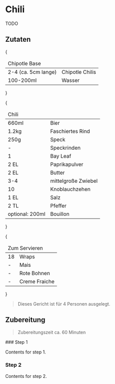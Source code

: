 # Chili

TODO

## Zutaten

{<table>
  <thead>
    <tr>
      <td colspan="2">Chipotle Base</td>
    </tr>
  </thead>
  <tbody>
    <tr>
      <td>2-4 (ca. 5cm lange)</td>
      <td>Chipotle Chilis</td>
    </tr>
    <tr>
      <td>100-200ml</td>
      <td>Wasser</td>
    </tr>
  </tbody>
</table>}

{<table>
  <thead>
    <tr>
      <td colspan="2">Chili</td>
    </tr>
  </thead>
  <tbody>
    <tr>
      <td>660ml</td>
      <td>Bier</td>
    </tr>
    <tr>
      <td>1.2kg</td>
      <td>Faschiertes Rind</td>
    </tr>
    <tr>
      <td>250g</td>
      <td>Speck</td>
    </tr>
    <tr>
      <td>-</td>
      <td>Speckrinden</td>
    </tr>
    <tr>
      <td>1</td>
      <td>Bay Leaf</td>
    </tr>
    <tr>
      <td>2 EL</td>
      <td>Paprikapulver</td>
    </tr>
    <tr>
      <td>2 EL</td>
      <td>Butter</td>
    </tr>
    <tr>
      <td>3-4</td>
      <td>mittelgroße Zwiebel</td>
    </tr>
    <tr>
      <td>10</td>
      <td>Knoblauchzehen</td>
    </tr>
    <tr>
      <td>1 EL</td>
      <td>Salz</td>
    </tr>
    <tr>
      <td>2 TL</td>
      <td>Pfeffer</td>
    </tr>
    <tr>
      <td>optional: 200ml</td>
      <td>Bouillon</td>
    </tr>
  </tbody>
</table>}

{<table>
  <thead>
    <tr>
      <td colspan="2">Zum Servieren</td>
    </tr>
  </thead>
  <tbody>
    <tr>
      <td>18</td>
      <td>Wraps</td>
    </tr>
    <tr>
      <td>-</td>
      <td>Mais</td>
    </tr>
    <tr>
      <td>-</td>
      <td>Rote Bohnen</td>
    </tr>
    <tr>
      <td>-</td>
      <td>Creme Fraiche</td>
    </tr>
  </tbody>
</table>}





> Dieses Gericht ist für 4 Personen ausgelegt.

## Zubereitung

> Zubereitungszeit ca. 60 Minuten

 
<Steps>
### Step 1
 
Contents for step 1.
 
### Step 2
 
Contents for step 2.
</Steps>
